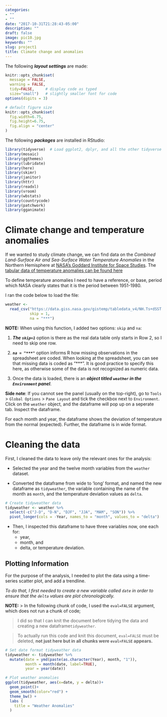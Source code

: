 ```yaml
---
categories:
- ""
- ""
date: "2017-10-31T21:28:43-05:00"
description: ""
draft: false
image: pic10.jpg
keywords: ""
slug: project1
title: Climate change and anomalies
---
```


The following ***layout settings*** are made:

```r
knitr::opts_chunk$set(
  message = FALSE, 
  warning = FALSE, 
  tidy=FALSE,     # display code as typed
  size="small")   # slightly smaller font for code
options(digits = 3)

# default figure size
knitr::opts_chunk$set(
  fig.width=6.75, 
  fig.height=6.75,
  fig.align = "center"
)
```


The following ***packages*** are installed in RStudio:

```r
library(tidyverse)  # Load ggplot2, dplyr, and all the other tidyverse packages
library(mosaic)
library(ggthemes)
library(lubridate)
library(here)
library(skimr)
library(janitor)
library(httr)
library(readxl)
library(vroom)
library(wbstats)
library(countrycode)
library(patchwork)
library(gganimate)
```

# Climate change and temperature anomalies

If we wanted to study climate change, we can find data on the *Combined
Land-Surface Air and Sea-Surface Water Temperature Anomalies* in the
Northern Hemisphere at [NASA's Goddard Institute for Space
Studies](https://data.giss.nasa.gov/gistemp). The [tabular data of
temperature anomalies can be found
here](https://data.giss.nasa.gov/gistemp/tabledata_v4/NH.Ts+dSST.txt)

To define temperature anomalies I need to have a reference, or base, period which NASA clearly states that it is the period between
1951-1980.

I ran the code below to load the file:

```r

weather <- 
  read_csv("https://data.giss.nasa.gov/gistemp/tabledata_v4/NH.Ts+dSST.csv", 
           skip = 1, 
           na = "***")

```



**NOTE:** When using this function, I added two options: `skip` and
`na`:

1.  ***The `skip=1`*** option is there as the real data table only starts in Row 2, so I need to skip one row.

2.  ***`na = "***"`*** option informs R how missing observations in the spreadsheet are coded. When looking at the spreadsheet, you can see that missing data is coded as "\*\*\*". It is good practice to specify this here, as otherwise some of the data is not recognized as numeric data.

3. Once the data is loaded, there is an ***object titled `weather`
in the `Environment` panel***. 



**Side note**: If you cannot see the panel (usually on the
top-right), go to `Tools` \> `Global Options` \> `Pane Layout` and tick the checkbox next to `Environment`. Click on the `weather` object, and the dataframe will pop up on a seperate tab. Inspect the dataframe.

For each month and year, the dataframe shows the deviation of
temperature from the normal (expected). Further, the dataframe is in wide format.





# Cleaning the data

First, I cleaned the data to leave only the relevant ones for the analysis:

- Selected the year and the twelve month variables from the `weather` dataset.

- Converted the dataframe from wide to 'long' format, and named the new dataframe as `tidyweather`, the variable containing the name of the month as `month`, and the temperature deviation values as `delta`.



```r

# Create tidyweather data
tidyweather <- weather %>% 
  select(-c("J-D", "D-N", "DJF", "JJA", "MAM", "SON")) %>% 
  pivot_longer(cols = -Year, names_to = "month", values_to = "delta")
```


- Then, I inspected this dataframe to have three variables now, one each for:
    * year,
    * month, and
    * delta, or temperature deviation.
  





## Plotting Information

For the purpose of the analysis, I needed to plot the data using a time-series scatter plot, and add a trendline. 

*To do that, I first needed to create a new variable called `date` in order to ensure that the `delta` values are plot chronologically.*



**NOTE:**
> In the following chunk of code, I used the `eval=FALSE` argument, which does not run a chunk of code; 

> I did so that I can knit the document before tidying the data and creating a new dataframe`tidyweather`. 

> To actually run this code and knit this document, `eval=FALSE` must be deleted, **not just here but in all chunks were `eval=FALSE` appears.**



```r

# Set date format tidyweather data
tidyweather <- tidyweather %>%
  mutate(date = ymd(paste(as.character(Year), month, "1")),
         month = month(date, label=TRUE),
         year = year(date))

# Plot weather anomalies
ggplot(tidyweather, aes(x=date, y = delta))+
  geom_point()+
  geom_smooth(color="red") +
  theme_bw() +
  labs (
    title = "Weather Anomalies"
  )

```